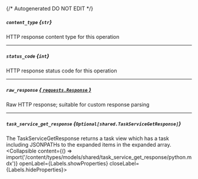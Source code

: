 {/* Autogenerated DO NOT EDIT  */}

##### `content_type` *{`str`}*
HTTP response content type for this operation

---
##### `status_code` *{`int`}*
HTTP response status code for this operation

---
##### `raw_response` [*{ `requests.Response` }*](https://requests.readthedocs.io/en/latest/api/#requests.Response)
Raw HTTP response; suitable for custom response parsing

---
##### `task_service_get_response` *{`Optional[shared.TaskServiceGetResponse]`}*
The TaskServiceGetResponse returns a task view which has a task including JSONPATHs to the expanded items in the expanded array.
<Collapsible content={() => import('/content/types/models/shared/task_service_get_response/python.mdx')} openLabel={Labels.showProperties} closeLabel={Labels.hideProperties}>
</Collapsible>


